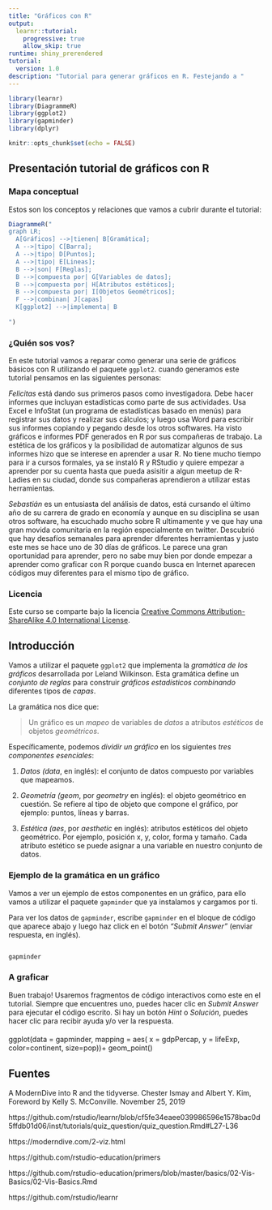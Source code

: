 ```yaml
---
title: "Gráficos con R"
output:
  learnr::tutorial:
    progressive: true
    allow_skip: true
runtime: shiny_prerendered
tutorial:
  version: 1.0
description: "Tutorial para generar gráficos en R. Festejando a "
---
```


```r
library(learnr)
library(DiagrammeR)
library(ggplot2)
library(gapminder)
library(dplyr)

knitr::opts_chunk$set(echo = FALSE)
```


## Presentación tutorial de gráficos con R

### Mapa conceptual

Estos son los conceptos y relaciones que vamos a cubrir durante el tutorial:

```r
DiagrammeR("
graph LR;
  A[Gráficos] -->|tienen| B[Gramática];
  A -->|tipo| C[Barra];
  A -->|tipo| D[Puntos];
  A -->|tipo| E[Lineas];
  B -->|son| F[Reglas];
  B -->|compuesta por| G[Variables de datos];
  B -->|compuesta por| H[Atributos estéticos];
  B -->|compuesta por| I[Objetos Geométricos];
  F -->|combinan| J[capas]
  K[ggplot2] -->|implementa| B
  
")
```

### ¿Quién sos vos?

En este tutorial vamos a reparar como generar una serie de gráficos básicos con R utilizando el paquete `ggplot2`.  cuando generamos este tutorial pensamos en las siguientes personas:

*Felicitas* está dando sus primeros pasos como investigadora. Debe hacer informes que incluyan estadísticas como parte de sus actividades. Usa Excel e InfoStat (un programa de estadísticas basado en menús) para registrar sus datos y realizar sus cálculos; y luego usa Word para escribir sus informes copiando y pegando desde los otros softwares. Ha visto gráficos e informes PDF generados en R por sus compañeras de trabajo. La estética de los gráficos y la posibilidad de automatizar algunos de sus informes hizo que se interese en aprender a usar R. No tiene mucho tiempo para ir a cursos formales, ya se instaló R y RStudio y quiere empezar a aprender por su cuenta hasta que pueda asisitir a algun meetup de R-Ladies en su ciudad, donde sus compañeras aprendieron a utilizar estas herramientas.

*Sebastián* es un entusiasta del análisis de datos, está cursando el último año de su carrera de grado en economía y aunque en su disciplina se usan otros software, ha escuchado mucho sobre R ultimamente y ve que hay una gran movida comunitaria en la región especialmente en twitter.  Descubrió que hay desafíos semanales para aprender diferentes herramientas y justo este mes se hace uno de 30 días de gráficos.  Le parece una gran oportunidad para aprender, pero no sabe muy bien por donde empezar a aprender como graficar con R porque cuando busca en Internet aparecen códigos muy diferentes para el mismo tipo de gráfico.


### Licencia

Este curso se comparte bajo la licencia [Creative Commons Attribution-ShareAlike 4.0 International License](https://creativecommons.org/licenses/by-sa/4.0/deed.es_ES).


## Introducción

Vamos a utilizar el paquete `ggplot2` que implementa la _gramática de los gráficos_ desarrollada por Leland Wilkinson.  Esta gramática define un _conjunto de reglas_ para construir _gráficos estadísticos combinando_ diferentes tipos de _capas_.

La gramática nos dice que:

> Un gráfico es un *mapeo* de variables de *datos* a atributos *estéticos* de objetos *geométricos*. 

Específicamente, podemos *dividir un gráfico* en los siguientes *tres componentes esenciales*:

1. *Datos (_data_*, en inglés): el conjunto de datos compuesto por variables que mapeamos.

2. *Geometría (_geom_*, por _geometry_ en inglés): el objeto geométrico en cuestión. Se refiere al tipo de objeto que compone el gráfico, por ejemplo: puntos, líneas y barras.

3. *Estética (aes*, por _aesthetic_ en inglés): atributos estéticos del objeto geométrico. Por ejemplo, posición x,  y, color, forma y tamaño. Cada atributo estético se puede asignar a una variable en nuestro conjunto de datos.

### Ejemplo de la gramática en un gráfico

Vamos a ver un ejemplo de estos componentes en un gráfico, para ello vamos a utilizar el paquete `gapminder` que ya instalamos y cargamos por ti.

Para ver los datos de `gapminder`, escribe `gapminder` en el bloque de código que aparece abajo y luego haz click en el botón _"Submit Answer"_ (enviar respuesta, en inglés).

```r


```

```r
gapminder
```

### A graficar

Buen trabajo! Usaremos fragmentos de código interactivos como este en el tutorial. Siempre que encuentres uno, puedes hacer clic en _Submit Answer_ para ejecutar el código escrito. Si hay un botón _Hint_ o _Solución_, puedes hacer clic para recibir ayuda y/o ver la respuesta.

#### 

ggplot(data = gapminder, mapping = aes(
x = gdpPercap, y = lifeExp, color=continent, size=pop))+
  geom_point()
  

## Fuentes

A ModernDive into R and the tidyverse. Chester Ismay and Albert Y. Kim, Foreword by Kelly S. McConville. November 25, 2019

https://github.com/rstudio/learnr/blob/cf5fe34eaee039986596e1578bac0d5ffdb01d06/inst/tutorials/quiz_question/quiz_question.Rmd#L27-L36

https://moderndive.com/2-viz.html

https://github.com/rstudio-education/primers

https://github.com/rstudio-education/primers/blob/master/basics/02-Vis-Basics/02-Vis-Basics.Rmd

https://github.com/rstudio/learnr
